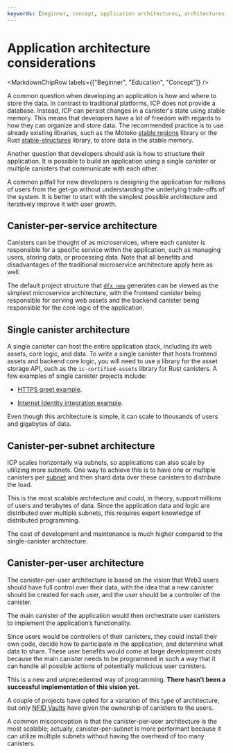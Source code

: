 ```yaml
---
keywords: [beginner, concept, application architectures, architectures, project structure, application structure, app structure, how to structure app, how to structure project]
---
```



# Application architecture considerations

<MarkdownChipRow labels={["Beginner", "Education", "Concept"]} />

A common question when developing an application is how and where to store the data. In contrast to traditional platforms, ICP does not provide a database.
Instead, ICP can persist changes in a <GlossaryTooltip>canister</GlossaryTooltip>'s state using stable memory.
This means that developers have a lot of freedom with regards to how they can organize and store data. The recommended practice is to use already existing libraries, such as the Motoko [stable regions](/docs/motoko/main/stable-memory/stable-regions) library or the Rust [stable-structures](https://github.com/dfinity/stable-structures) library, to store data in the stable memory.

Another question that developers should ask is how to structure their application. It is possible to build an application using a single canister or multiple canisters that communicate with each other.

A common pitfall for new developers is designing the application for millions of users from the get-go without understanding the underlying trade-offs of the system.
It is better to start with the simplest possible architecture and iteratively improve it with user growth.

## Canister-per-service architecture

Canisters can be thought of as microservices, where each canister is responsible for a specific service within the application, such as managing users, storing data, or processing data. Note that all benefits and disadvantages of the traditional microservice architecture apply here as well.

The default project structure that [`dfx new`](/docs/building-apps/developer-tools/dfx/dfx-new) generates can be viewed as the simplest microservice architecture, with the frontend canister being responsible for serving web assets and the backend canister being responsible for the core logic of the application.

## Single canister architecture

A single canister can host the entire application stack, including its web assets, core logic, and data. To write a single canister that hosts frontend assets and backend core logic, you will need to use a library for the asset storage API, such as the `ic-certified-assets` library for Rust canisters. A few examples of single canister projects include:

- [HTTPS greet example](https://github.com/krpeacock/server/tree/main/examples/http_greet).

- [Internet Identity integration example](https://github.com/dfinity/internet-identity/tree/main/demos/using-dev-build).

Even though this architecture is simple, it can scale to thousands of users and gigabytes of data.

## Canister-per-subnet architecture

ICP scales horizontally via <GlossaryTooltip>subnets</GlossaryTooltip>, so applications can also scale by utilizing more subnets. One way to achieve this is to have one or multiple canisters per [subnet](https://learn.internetcomputer.org/hc/en-us/articles/34209955782420-Subnet-Creation) and then shard data over these canisters to distribute the load.

This is the most scalable architecture and could, in theory, support millions of users and terabytes of data. Since the application data and logic are distributed over multiple subnets, this requires expert knowledge of distributed programming.

The cost of development and maintenance is much higher compared to the single-canister architecture.

## Canister-per-user architecture

The canister-per-user architecture is based on the vision that Web3 users should have full control over their data, with the idea that a new canister should be created for each user, and the user should be a controller of the canister.

The main canister of the application would then orchestrate user canisters to implement the application’s functionality.

Since users would be controllers of their canisters, they could install their own code, decide how to participate in the application, and determine what data to share.
These user benefits would come at large development costs because the main canister needs to be programmed in such a way that it can handle all possible actions of potentially malicious user canisters.

This is a new and unprecedented way of programming. **There hasn’t been a successful implementation of this vision yet.**

A couple of projects have opted for a variation of this type of architecture, but only [NFID Vaults](https://nfidvaults.com) have given the ownership of canisters to the users.

A common misconception is that the canister-per-user architecture is the most scalable; actually, canister-per-subnet is more performant because it can utilize multiple subnets without having the overhead of too many canisters.